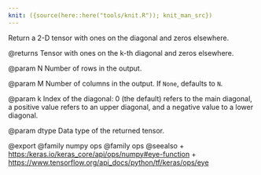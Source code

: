 ```yaml
---
knit: ({source(here::here("tools/knit.R")); knit_man_src})
---
```

Return a 2-D tensor with ones on the diagonal and zeros elsewhere.

@returns
    Tensor with ones on the k-th diagonal and zeros elsewhere.

@param N
Number of rows in the output.

@param M
Number of columns in the output. If `None`, defaults to `N`.

@param k
Index of the diagonal: 0 (the default) refers to the main
diagonal, a positive value refers to an upper diagonal,
and a negative value to a lower diagonal.

@param dtype
Data type of the returned tensor.

@export
@family numpy ops
@family ops
@seealso
+ <https:/keras.io/keras_core/api/ops/numpy#eye-function>
+ <https://www.tensorflow.org/api_docs/python/tf/keras/ops/eye>
